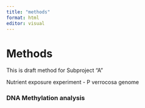 ```yaml
---
title: "methods"
format: html
editor: visual
---
```


# Methods

::: callout-important
This is draft method for Subproject "A" 

Nutrient exposure experiment - P verrocosa genome
:::


### DNA Methylation analysis


